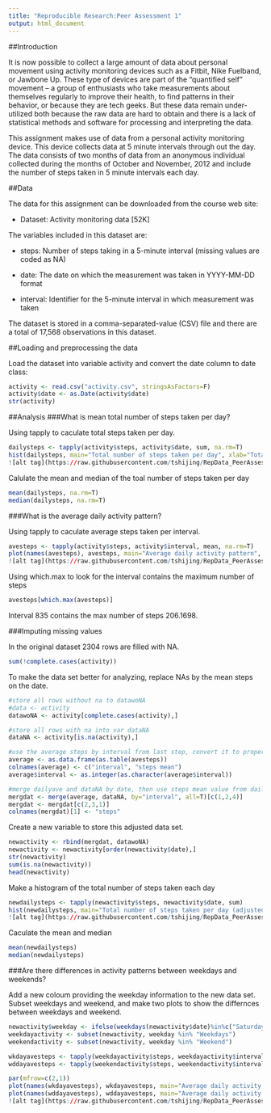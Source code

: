 ```yaml
---
title: "Reproducible Research:Peer Assessment 1"
output: html_document
---
```


##Introduction

It is now possible to collect a large amount of data about personal movement using activity monitoring devices such as a Fitbit, Nike Fuelband, or Jawbone Up. These type of devices are part of the “quantified self” movement – a group of enthusiasts who take measurements about themselves regularly to improve their health, to find patterns in their behavior, or because they are tech geeks. But these data remain under-utilized both because the raw data are hard to obtain and there is a lack of statistical methods and software for processing and interpreting the data.

This assignment makes use of data from a personal activity monitoring device. This device collects data at 5 minute intervals through out the day. The data consists of two months of data from an anonymous individual collected during the months of October and November, 2012 and include the number of steps taken in 5 minute intervals each day.

##Data

The data for this assignment can be downloaded from the course web site:

- Dataset: Activity monitoring data [52K]

The variables included in this dataset are:

- steps: Number of steps taking in a 5-minute interval (missing values are coded as NA)

- date: The date on which the measurement was taken in YYYY-MM-DD format

- interval: Identifier for the 5-minute interval in which measurement was taken

The dataset is stored in a comma-separated-value (CSV) file and there are a total of 17,568 observations in this dataset.

##Loading and preprocessing the data

Load the dataset into variable activity and convert the date column to date class:
```r
activity <- read.csv("activity.csv", stringsAsFactors=F)
activity$date <- as.Date(activity$date)
str(activity)
```

##Analysis
###What is mean total number of steps taken per day?

Using tapply to caculate total steps taken per day.
```r
dailysteps <- tapply(activity$steps, activity$date, sum, na.rm=T)
hist(dailysteps, main="Total number of steps taken per day", xlab="Total steps taken per day", col="red", breaks=15)
![alt tag](https://raw.githubusercontent.com/tshijing/RepData_PeerAssessment1/master/figuers/plot1.png)
```

Calulate the mean and median of the toal number of steps taken per day
```r
mean(dailysteps, na.rm=T)
median(dailysteps, na.rm=T)
```

###What is the average daily activity pattern?

Using tapply to caculate average steps taken per interval.
```r
avesteps <- tapply(activity$steps, activity$interval, mean, na.rm=T)
plot(names(avesteps), avesteps, main="Average daily activity pattern", xlab="Interval", ylab="Average Steps", type="l")
![alt tag](https://raw.githubusercontent.com/tshijing/RepData_PeerAssessment1/master/figuers/plot2.png)
```

Using which.max to look for the interval contains the maximum number of steps
```r
avesteps[which.max(avesteps)]
```

Interval 835 contains the max number of steps 206.1698.

###Imputing missing values

In the original dataset 2304 rows are filled with NA.
```r
sum(!complete.cases(activity))
```

To make the data set better for analyzing, replace NAs by the mean steps on the date.
```r

#store all rows without na to datawoNA
#data <- activity
datawoNA <- activity[complete.cases(activity),]

#store all rows with na into var dataNA
dataNA <- activity[is.na(activity),]

#use the average steps by interval from last step, convert it to proper format and give proper colnames to it
average <- as.data.frame(as.table(avesteps))
colnames(average) <- c("interval", "steps mean")
average$interval <- as.integer(as.character(average$interval))

#merge dailyave and dataNA by date, then use steps mean value from dailyave instead of nas from dataNA and rename the columns
mergdat <- merge(average, dataNA, by="interval", all=T)[c(1,2,4)]
mergdat <- mergdat[c(2,3,1)]
colnames(mergdat)[1] <- "steps"
```

Create a new variable to store this adjusted data set.
```r
newactivity <- rbind(mergdat, datawoNA)
newactivity <- newactivity[order(newactivity$date),]
str(newactivity)
sum(is.na(newactivity))
head(newactivity)
```

Make a histogram of the total number of steps taken each day
```r
newdailysteps <- tapply(newactivity$steps, newactivity$date, sum)
hist(newdailysteps, main="Total number of steps taken per day (adjusted)", xlab="Total steps taken per day (adjusted)", col="red", breaks=15)
![alt tag](https://raw.githubusercontent.com/tshijing/RepData_PeerAssessment1/master/figuers/plot3.png)
```

Caculate the mean and median 
```r
mean(newdailysteps)
median(newdailysteps)
```

###Are there differences in activity patterns between weekdays and weekends?

Add a new coloum providing the weekday information to the new data set.
Subset weekdays and weekend, and make two plots to show the differnces between weekdays and weekend.
```r
newactivity$weekday <- ifelse(weekdays(newactivity$date)%in%c("Saturday","Sunday"), "Weekend", "Weekdays")
weekdayactivity <- subset(newactivity, weekday %in% "Weekdays")
weekendactivity <- subset(newactivity, weekday %in% "Weekend")

wkdayavesteps <- tapply(weekdayactivity$steps, weekdayactivity$interval, mean, na.rm=T)
wddayavesteps <- tapply(weekendactivity$steps, weekendactivity$interval, mean, na.rm=T)

par(mfrow=c(2,1))
plot(names(wkdayavesteps), wkdayavesteps, main="Average daily activity pattern in weekdays", xlab="Interval", ylab="Average Steps", type="l")
plot(names(wddayavesteps), wddayavesteps, main="Average daily activity pattern in weekend", xlab="Interval", ylab="Average Steps", type="l")
![alt tag](https://raw.githubusercontent.com/tshijing/RepData_PeerAssessment1/master/figuers/plot4.png)
```

